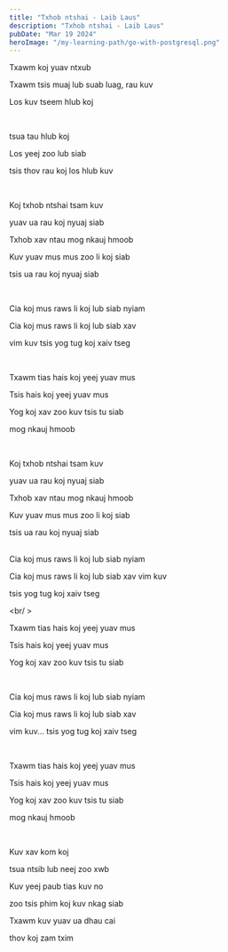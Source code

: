 ```yaml
---
title: "Txhob ntshai - Laib Laus"
description: "Txhob ntshai - Laib Laus"
pubDate: "Mar 19 2024"
heroImage: "/my-learning-path/go-with-postgresql.png"
---
```


Txawm koj yuav ntxub

Txawm tsis muaj lub suab luag, rau kuv

Los kuv tseem hlub koj

<br />

tsua tau hlub koj

Los yeej zoo lub siab

tsis thov rau koj los hlub kuv

<br />

Koj txhob ntshai tsam kuv

yuav ua rau koj nyuaj siab

Txhob xav ntau mog nkauj hmoob

Kuv yuav mus mus zoo li koj siab

tsis ua rau koj nyuaj siab

<br />

Cia koj mus raws li koj lub siab nyiam

Cia koj mus raws li koj lub siab xav

vim kuv tsis yog tug koj xaiv tseg

<br />

Txawm tias hais koj yeej yuav mus

Tsis hais koj yeej yuav mus

Yog koj xav zoo kuv tsis tu siab

mog nkauj hmoob

<br />

Koj txhob ntshai tsam kuv

yuav ua rau koj nyuaj siab

Txhob xav ntau mog nkauj hmoob

Kuv yuav mus mus zoo li koj siab

tsis ua rau koj nyuaj siab

<br />
Cia koj mus raws li koj lub siab nyiam

Cia koj mus raws li koj lub siab xav vim kuv

tsis yog tug koj xaiv tseg

<br/ >

Txawm tias hais koj yeej yuav mus

Tsis hais koj yeej yuav mus

Yog koj xav zoo kuv tsis tu siab

<br />

Cia koj mus raws li koj lub siab nyiam

Cia koj mus raws li koj lub siab xav

vim kuv... tsis yog tug koj xaiv tseg

<br />

Txawm tias hais koj yeej yuav mus

Tsis hais koj yeej yuav mus

Yog koj xav zoo kuv tsis tu siab

mog nkauj hmoob

<br />

Kuv xav kom koj

tsua ntsib lub neej zoo xwb

Kuv yeej paub tias kuv no

zoo tsis phim koj kuv nkag siab

Txawm kuv yuav ua dhau cai

thov koj zam txim
